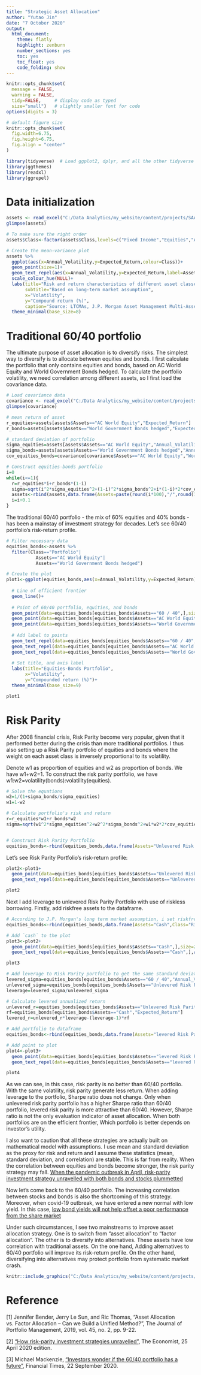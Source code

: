 ```yaml
---
title: "Strategic Asset Allocation"
author: "Yutao Jin"
date: "7 October 2020"
output:
  html_document:
    theme: flatly
    highlight: zenburn
    number_sections: yes
    toc: yes
    toc_float: yes
    code_folding: show
---
```


```r
knitr::opts_chunk$set(
  message = FALSE, 
  warning = FALSE, 
  tidy=FALSE,     # display code as typed
  size="small")   # slightly smaller font for code
options(digits = 3)

# default figure size
knitr::opts_chunk$set(
  fig.width=6.75, 
  fig.height=6.75,
  fig.align = "center"
)
```

```r
library(tidyverse)  # Load ggplot2, dplyr, and all the other tidyverse packages
library(ggthemes)
library(readxl)
library(ggrepel)
```


# Data initialization

```r
assets <- read_excel("C:/Data Analytics/my_website/content/projects/SAA/assets_risk_return.xlsx")
glimpse(assets)
```

```r

# To make sure the right order
assets$Class<-factor(assets$Class,levels=c("Fixed Income","Equities","Alternatives"))

# Create the mean-variance plot
assets %>%
  ggplot(aes(x=Annual_Volatility,y=Expected_Return,colour=Class))+
  geom_point(size=1)+
  geom_text_repel(aes(x=Annual_Volatility,y=Expected_Return,label=Assets),size=1.8,colour="Black")+
  scale_colour_hue(NULL)+
  labs(title="Risk and return characteristics of different asset classes",
       subtitle="Based on long-term market assumption",
       x="Volatility",
       y="Compound return (%)",
       caption="Source: LTCMAs, J.P. Morgan Asset Management Multi-Asset Solutions; data as of April 2020.")+
  theme_minimal(base_size=8)


```

# Traditional 60/40 portfolio

The ultimate purpose of asset allocation is to diversify risks. The simplest way to diversify is to allocate between equities and bonds. I first calculate the portfolio that only contains equities and bonds, based on AC World Equity and World Government Bonds hedged. To calculate the portfolio volatility, we need correlation among different assets, so I first load the covariance data.

```r
# Load covariance data
covariance <- read_excel("C:/Data Analytics/my_website/content/projects/SAA/assets_covariance.xlsx")
glimpse(covariance)
```

```r
# mean return of asset
r_equities=assets[assets$Assets=="AC World Equity","Expected_Return"]
r_bonds=assets[assets$Assets=="World Government Bonds hedged","Expected_Return"]

# standard deviation of portfolio
sigma_equities=assets[assets$Assets=="AC World Equity","Annual_Volatility"]
sigma_bonds=assets[assets$Assets=="World Government Bonds hedged","Annual_Volatility"]
cov_equities_bonds=covariance[covariance$Assets=="AC World Equity","World Government Bonds hedged"]

```


```r

# Construct equities-bonds portfolio 
i=0
while(i<=1){
  r=r_equities*i+r_bonds*(1-i)
  sigma=sqrt(i^2*sigma_equities^2+(1-i)^2*sigma_bonds^2+i*(1-i)*2*cov_equities_bonds)
  assets<-rbind(assets,data.frame(Assets=paste(round(i*100),"/",round(100-i*100)),Class="Portfolio",Expected_Return=r,Annual_Volatility=sigma))
  i=i+0.1
}

```


The traditional 60/40 portfolio - the mix of 60% equities and 40% bonds - has been a mainstay of investment strategy for decades. Let's see 60/40 portfolio's risk-return profile.

```r
# Filter necessary data
equities_bonds<-assets %>%
  filter(Class=="Portfolio"|
           Assets=="AC World Equity"|
           Assets=="World Government Bonds hedged")

# Create the plot
plot1<-ggplot(equities_bonds,aes(x=Annual_Volatility,y=Expected_Return))+
  
  # Line of efficient frontier
  geom_line()+
  
  # Point of 60/40 portfolio, equities, and bonds
  geom_point(data=equities_bonds[equities_bonds$Assets=="60 / 40",],size=3,colour="red")+
  geom_point(data=equities_bonds[equities_bonds$Assets=="AC World Equity",],size=2)+
  geom_point(data=equities_bonds[equities_bonds$Assets=="World Government Bonds hedged",],size=2)+
  
  # Add label to points
  geom_text_repel(data=equities_bonds[equities_bonds$Assets=="60 / 40",],aes(x=Annual_Volatility,y=Expected_Return,label=Assets),colour="Black",vjust=-1)+
  geom_text_repel(data=equities_bonds[equities_bonds$Assets=="AC World Equity",],aes(x=Annual_Volatility,y=Expected_Return,label=Assets),colour="Black")+
  geom_text_repel(data=equities_bonds[equities_bonds$Assets=="World Government Bonds hedged",],aes(x=Annual_Volatility,y=Expected_Return,label=Assets),colour="Black",hjust=-0.05)+
  
  # Set title, and axis label
  labs(title="Equities-Bonds Portfolio",
       x="Volatility",
       y="Compounded return (%)")+
  theme_minimal(base_size=9)

plot1
```

# Risk Parity

After 2008 financial crisis, Risk Parity become very popular, given that it performed better during the crisis than more traditional portfolios. I thus also setting up a Risk Parity portfolio of equities and bonds where the weight on each asset class is inversely proportional to its volatility. 

Denote w1 as proportion of equities and w2 as proportion of bonds. We have w1+w2=1. To construct the risk parity portfolio, we have w1:w2=volatility(bonds):volatility(equities).


```r

# Solve the equations
w2=1/(1+sigma_bonds/sigma_equities)
w1=1-w2

# Calculate portfolio's risk and return
r=r_equities*w1+r_bonds*w2
sigma=sqrt(w1^2*sigma_equities^2+w2^2*sigma_bonds^2+w1*w2*2*cov_equities_bonds)


# Construct Risk Parity Portfolio
equities_bonds<-rbind(equities_bonds,data.frame(Assets="Unlevered Risk Parity",Class="Portfolio",Expected_Return=r,Annual_Volatility=sigma))

```


Let's see Risk Parity Portfolio's risk-return profile:

```r
plot2<-plot1+
  geom_point(data=equities_bonds[equities_bonds$Assets=="Unlevered Risk Parity",],size=3,colour="blue")+
  geom_text_repel(data=equities_bonds[equities_bonds$Assets=="Unlevered Risk Parity",],aes(x=Annual_Volatility,y=Expected_Return,label=Assets),colour="Black",hjust=-0.05)

plot2
```

Next I add leverage to unlevered Risk Parity Portfolio with use of riskless borrowing. Firstly, add riskfree assets to the dataframe.


```r

# According to J.P. Morgan's long term market assumption, i set riskfree rate to 1.6%, with no volatility
equities_bonds<-rbind(equities_bonds,data.frame(Assets="Cash",Class="Riskfree",Expected_Return=1.60,Annual_Volatility=0))
```


```r
# Add `cash` to the plot
plot3<-plot2+
  geom_point(data=equities_bonds[equities_bonds$Assets=="Cash",],size=2,colour="black")+
  geom_text_repel(data=equities_bonds[equities_bonds$Assets=="Cash",],aes(x=Annual_Volatility,y=Expected_Return,label=Assets),colour="Black",hjust=-0.05)

plot3
```

```r

# Add leverage to Risk Parity portfolio to get the same standard deviation as the 60/40 portfolio
levered_sigma=equities_bonds[equities_bonds$Assets=="60 / 40","Annual_Volatility"]
unlevered_sigma=equities_bonds[equities_bonds$Assets=="Unlevered Risk Parity","Annual_Volatility"]
leverage=levered_sigma/unlevered_sigma

# Calculate levered annualized return
unlevered_r=equities_bonds[equities_bonds$Assets=="Unlevered Risk Parity","Expected_Return"]
rf=equities_bonds[equities_bonds$Assets=="Cash","Expected_Return"]
levered_r=unlevered_r*leverage-(leverage-1)*rf

```

```r
# Add portfolio to dataframe
equities_bonds<-rbind(equities_bonds,data.frame(Assets="levered Risk Parity",Class="Portfolio",Expected_Return=levered_r,Annual_Volatility=levered_sigma))
```

```r
# Add point to plot
plot4<-plot3+
  geom_point(data=equities_bonds[equities_bonds$Assets=="levered Risk Parity",],size=3,colour="blue")+
  geom_text_repel(data=equities_bonds[equities_bonds$Assets=="levered Risk Parity",],aes(x=Annual_Volatility,y=Expected_Return,label=Assets),colour="Black",hjust=-0.05)

plot4
```

As we can see, in this case, risk parity is no better than 60/40 portfolio. With the same volatility, risk parity generate less return. When adding leverage to the portfolio, Sharpe ratio does not change. Only when unlevered risk parity portfolio has a higher Sharpe ratio than 60/40 portfolio, levered risk parity is more attractive than 60/40. However, Sharpe ratio is not the only evaluation indicator of asset allocation. When both portfolios are on the efficient frontier, Which portfolio is better depends on investor's utility. 

I also want to caution that all these strategies are actually built on mathematical model with
assumptions. I use mean and standard deviation as the proxy for risk and return and I
assume these statistics (mean, standard deviation, and correlation) are stable. This is far
from reality. When the correlation between equities and bonds become stronger, the risk parity strategy may fall. [When the pandemic outbreak in April, risk-parity investment strategy unravelled with both bonds and stocks plummetted](https://www.economist.com/finance-and-economics/2020/04/25/how-risk-parity-investment-strategies-unravelled)

Now let's come back to the 60/40 portfolio. The increasing correlation between stocks and bonds is also the shortcoming of this strategy. Moreover, when covid-19 outbreak, we have entered a new normal with low yield. In this case, [low bond yields will not help offset a poor performance from the share market](https://www.ft.com/content/fdb793a4-712e-477f-9a81-7f67aefda21a)

Under such circumstances,  I see two mainstreams to improve asset allocation strategy.
One is to switch from “asset allocation” to “factor allocation”. The other is to diversify into
alternatives. These assets have low correlation with traditional assets. On the one hand,
Adding alternatives to 60/40 portfolio will improve its risk-return profile. On the other hand,
diversifying into alternatives may protect portfolio from systematic market crash.

```r
knitr::include_graphics("C:/Data Analytics/my_website/content/projects/SAA/alternatives.JPG")
```

# Reference

[1] Jennifer Bender, Jerry Le Sun, and Ric Thomas, “Asset Allocation vs. Factor Allocation – Can we Build a Unified Method?”, The Journal of Portfolio Management, 2019, vol. 45, no. 2, pp. 9-22.

[2]  ["How risk-parity investment strategies unravelled"](https://www.economist.com/finance-and-economics/2020/04/25/how-risk-parity-investment-strategies-unravelled), The Economist, 25 April 2020 edition.

[3] Michael Mackenzie, ["Investors wonder if the 60/40 portfolio has a future"](https://www.ft.com/content/fdb793a4-712e-477f-9a81-7f67aefda21a), Financial Times, 22 September 2020.






